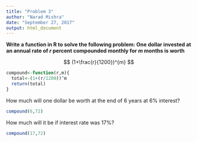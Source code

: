 ```yaml
---
title: "Problem 3"
author: "Narad Mishra"
date: "September 27, 2017"
output: html_document
---
```


**Write a function in R to solve the following problem: One dollar invested at an annual rate of *r* percent compounded monthly for *m* months is worth**

$$ (1+\frac{r}{1200})^{m} $$

```r
compound<-function(r,m){
  total<-(1+(r/1200))^m
  return(total)
}
```

How much will one dollar be worth at the end of 6 years at 6% interest?

```r
compound(6,72)
```

How much will it be if interest rate was 17%?

```r
compound(17,72)
```